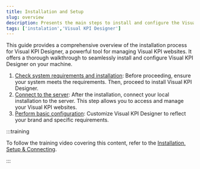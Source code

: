 ```yaml
---
title: Installation and Setup
slug: overview
description: Presents the main steps to install and configure the Visual KPI Designer.
tags: ['instalation','Visual KPI Designer']
---
```



This guide provides a comprehensive overview of the installation process for Visual KPI Designer, a powerful tool for managing Visual KPI websites. It offers a thorough walkthrough to seamlessly install and configure Visual KPI Designer on your machine.

1. [Check system requirements and installation](/docs/visual-kpi-design/installation-and-setup/instalation): Before proceeding, ensure your system meets the requirements. Then, proceed to install Visual KPI Designer.
2. [Connect to the server](/docs/visual-kpi-design/installation-and-setup/connecting): After the installation, connect your local installation to the server. This step allows you to access and manage your Visual KPI websites.
3. [Perform basic configuration](/docs/visual-kpi-design/installation-and-setup/basic-setup): Customize Visual KPI Designer to reflect your brand and specific requirements.

:::training

To follow the training video covering this content, refer to the [Installation, Setup & Connecting](https://www.transpara.com/lesson/installation-setup-connecting/).

:::
